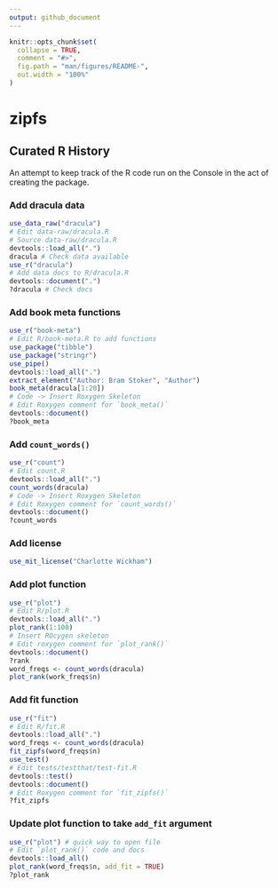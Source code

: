 ```yaml
---
output: github_document
---
```


<!-- README.md is generated from README.Rmd. Please edit that file -->

```r
knitr::opts_chunk$set(
  collapse = TRUE,
  comment = "#>",
  fig.path = "man/figures/README-",
  out.width = "100%"
)
```

# zipfs

<!-- badges: start -->
<!-- badges: end -->

## Curated R History

An attempt to keep track of the R code run on the Console in the act of creating the package.

### Add dracula data

```r
use_data_raw("dracula")
# Edit data-raw/dracula.R
# Source data-raw/dracula.R
devtools::load_all(".")
dracula # Check data available
use_r("dracula")
# Add data docs to R/dracula.R
devtools::document(".")
?dracula # Check docs
```

### Add book meta functions

```r
use_r("book-meta")
# Edit R/book-meta.R to add functions
use_package("tibble")
use_package("stringr")
use_pipe()
devtools::load_all(".")
extract_element("Author: Bram Stoker", "Author")
book_meta(dracula[1:20])
# Code -> Insert Roxygen Skeleton
# Edit Roxygen comment for `book_meta()`
devtools::document()
?book_meta
```

### Add `count_words()`

```r
use_r("count")
# Edit count.R
devtools::load_all(".")
count_words(dracula)
# Code -> Insert Roxygen Skeleton
# Edit Roxygen comment for `count_words()`
devtools::document()
?count_words
```

### Add license

```r
use_mit_license("Charlotte Wickham")
```

### Add plot function

```r
use_r("plot")
# Edit R/plot.R
devtools::load_all(".")
plot_rank(1:100)
# Insert ROcygen skeleton
# Edit roxygen comment for `plot_rank()`
devtools::document()
?rank
word_freqs <- count_words(dracula)
plot_rank(work_freqs$n)
```

### Add fit function

```r
use_r("fit")
# Edit R/fit.R
devtools::load_all(".")
word_freqs <- count_words(dracula)
fit_zipfs(word_freqs$n)
use_test()
# Edit tests/testthat/test-fit.R
devtools::test()
devtools::document()
# Edit Roxygen comment for `fit_zipfs()`
?fit_zipfs
```

### Update plot function to take `add_fit` argument

```r
use_r("plot") # quick way to open file
# Edit `plot_rank()` code and docs
devtools::load_all()
plot_rank(word_freqs$n, add_fit = TRUE)
?plot_rank
```

